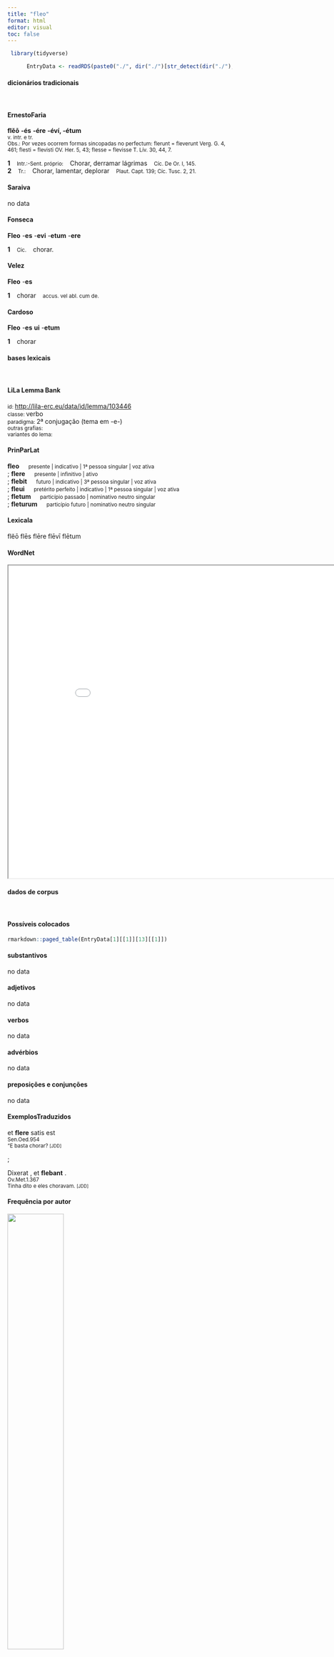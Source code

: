 ```yaml
---
title: "fleo"
format: html
editor: visual
toc: false
---
```



```r
 library(tidyverse) 

      EntryData <- readRDS(paste0("./", dir("./")[str_detect(dir("./"), "_xx102-108-101-111xx_.rds")]))

```


#### dicionários tradicionais

&emsp;




::: panel-tabset

#### ErnestoFaria

<b>flĕō</b> <b>-és</b> <b>-ére</b> <b>-éví, -étum</b> <br> <small>v. intr. e tr.</small> <br> <small>Obs.: Por vezes ocorrem formas sincopadas no perfectum: flerunt = fleverunt Verg. G. 4, 461; flesti = flevisti OV. Her. 5, 43; flesse = flevisse T. Lív. 30, 44, 7.</small>   <p> <b>1</b> &ensp; <small>Intr.:-Sent. próprio:</small> &ensp; Chorar, derramar lágrimas &ensp; <small>Cíc. De Or. I, 145.</small> <br> <b>2</b> &ensp; <small>Tr.:</small> &ensp; Chorar, lamentar, deplorar &ensp; <small>Plaut. Capt. 139; Cíc. Tusc. 2, 21.</small> </p>




#### Saraiva

no data




#### Fonseca

<b>Fleo</b> -<b>es</b> -<b>evi</b> -<b>etum</b> -<b>ere</b>   <p> <b>1</b> &ensp; <small>Cic.</small> &ensp; chorar. </p>




#### Velez

<b>Fleo</b> -<b>es</b>   <p> <b>1</b> &ensp; chorar &ensp; <small>accus. vel abl. cum de.</small> </p>




#### Cardoso

<b>Fleo</b> -<b>es</b> <b>ui</b> -<b>etum</b>   <p> <b>1</b> &ensp; chorar </p>


:::



#### bases lexicais

&emsp;






::: panel-tabset

#### LiLa Lemma Bank

<small> id: </small> <a href=' http://lila-erc.eu/data/id/lemma/103446 ' target="_blank"> http://lila-erc.eu/data/id/lemma/103446 </a> <br>
<small> classe: </small> verbo    <br>
<small> paradigma: </small> 2ª conjugação (tema em -e-) <br>
<small> outras grafias: </small>  <br>
<small> variantes do lema: </small>  <br>





#### PrinParLat

<b> fleo </b>&emsp;<small> presente | indicativo | 1ª pessoa singular | voz ativa </small><br>
; <b> flere </b>&emsp;<small> presente | infinitivo | ativo </small><br>
; <b> flebit </b>&emsp;<small> futuro | indicativo | 3ª pessoa singular | voz ativa </small><br>
; <b> fleui </b>&emsp;<small> pretérito perfeito | indicativo | 1ª pessoa singular | voz ativa </small><br>
; <b> fletum </b>&emsp;<small> particípio passado | nominativo neutro singular </small><br>
; <b> fleturum </b>&emsp;<small> particípio futuro | nominativo neutro singular </small><br>





#### Lexicala

flĕō 
 flēs 
 flēre 
 flēvī 
 flētum




#### WordNet

<iframe width='900' height='700' src='Media/Tree__xx102-108-101-111xx__sem_type_lexemes_pt.html'>

</iframe>


:::



#### dados de corpus

&emsp;




::: panel-tabset

#### Possíveis colocados

```r

rmarkdown::paged_table(EntryData[1][[1]][13][[1]])

```


#### substantivos

no data




#### adjetivos

no data




#### verbos

no data




#### advérbios

no data




#### preposições e conjunções

no data


:::



::: panel-tabset

#### ExemplosTraduzidos

<p> et <b>flere</b> satis est <br> <small> Sen.Oed.954 <br> “E basta chorar? <small> [JDD] </small> </small> </p>
; <p> Dixerat , et <b>flebant</b> . <br> <small> Ov.Met.1.367 <br> Tinha dito e eles choravam. <small> [JDD] </small> </small> </p>





#### Frequência por autor

![](./Media/barchart__xx102-108-101-111xx__lemma_BY_author_Frequencies.webp){width=50% fig-alt='This charts plots the frequency of lemma by author_Frequencies. The Phaedrus subcorpus registers the highest normalized frequency, with the value of 3.04 and an absolute frequency of 2. The Horatius subcorpus follows, with a normalized frequency of 2.66 and an absolute frequency of 3. the subcorpus with the least normalized frequency is Sallustius with the normalized value of 0 and an absolute freqeuncy of 0. here are all the values: subcorpus: Caesar ; normalized frequency: 4 ; absolute frequency: 1.51068811843795. subcorpus: Cicero ; normalized frequency: 4 ; absolute frequency: 0.24918392265331. subcorpus: Horatius ; normalized frequency: 3 ; absolute frequency: 2.6640618062339. subcorpus: Ovidius ; normalized frequency: 1 ; absolute frequency: 1.71585449553878. subcorpus: Phaedrus ; normalized frequency: 2 ; absolute frequency: 3.0362835888872. subcorpus: Sallustius ; normalized frequency: 0 ; absolute frequency: 0. subcorpus: Seneca ; normalized frequency: 7 ; absolute frequency: 1.30643325059256. subcorpus: Suetonius ; normalized frequency: 0 ; absolute frequency: 0. subcorpus: Tacitus ; normalized frequency: 0 ; absolute frequency: 0. subcorpus: Vergilius ; normalized frequency: 0 ; absolute frequency: 0. subcorpus: Hieronymus ; normalized frequency: 1 ; absolute frequency: 2.24668613794653'}




#### Frequência por gênero

![](./Media/barchart__xx102-108-101-111xx__lemma_BY_genre_Frequencies.webp){width=50% fig-alt='This charts plots the frequency of lemma by genre_Frequencies. The Poesia.trágica subcorpus registers the highest normalized frequency, with the value of 2.61 and an absolute frequency of 3. The Poesia.didática subcorpus follows, with a normalized frequency of 2.54 and an absolute frequency of 3. the subcorpus with the least normalized frequency is Prosa.epistolográfica with the normalized value of 0 and an absolute freqeuncy of 0. here are all the values: subcorpus: Prosa.histórica ; normalized frequency: 4 ; absolute frequency: 0.973733537817376. subcorpus: Prosa.filosófica ; normalized frequency: 4 ; absolute frequency: 0.658967727055567. subcorpus: Prosa.oratória ; normalized frequency: 4 ; absolute frequency: 0.384050387410828. subcorpus: Prosa.epistolográfica ; normalized frequency: 0 ; absolute frequency: 0. subcorpus: Poesia.lírica ; normalized frequency: 3 ; absolute frequency: 2.52376545806343. subcorpus: Poesia.didática ; normalized frequency: 3 ; absolute frequency: 2.54474510136568. subcorpus: Poesia.trágica ; normalized frequency: 3 ; absolute frequency: 2.60597637248089. subcorpus: Poesia.épica ; normalized frequency: 0 ; absolute frequency: 0. subcorpus: Prosa.ficcional ; normalized frequency: 1 ; absolute frequency: 2.24668613794653'}




#### Frequência por século

![](./Media/barchart__xx102-108-101-111xx__lemma_BY_period_Frequencies.webp){width=50% fig-alt='This charts plots the frequency of lemma by period_Frequencies. The IV.d.C. subcorpus registers the highest normalized frequency, with the value of 2.25 and an absolute frequency of 1. The I.d.C. subcorpus follows, with a normalized frequency of 1.53 and an absolute frequency of 10. the subcorpus with the least normalized frequency is II.d.C. with the normalized value of 0 and an absolute freqeuncy of 0. here are all the values: subcorpus: I.a.C. ; normalized frequency: 11 ; absolute frequency: 0.511985105887829. subcorpus: I.d.C. ; normalized frequency: 10 ; absolute frequency: 1.52975370965275. subcorpus: II.d.C. ; normalized frequency: 0 ; absolute frequency: 0. subcorpus: IV.d.C. ; normalized frequency: 1 ; absolute frequency: 2.24668613794653'}


:::

